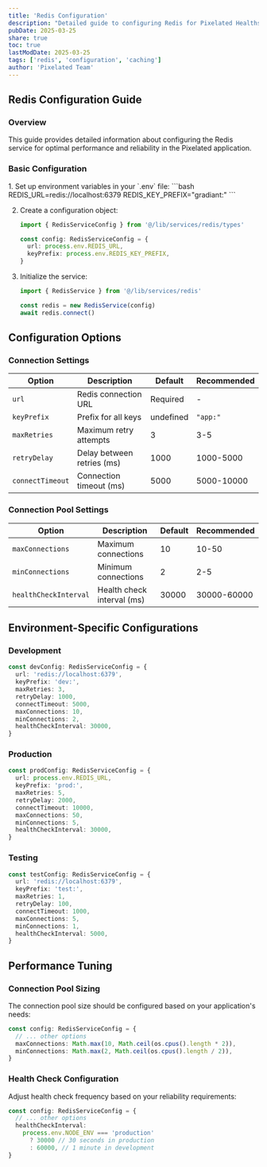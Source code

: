 ```yaml
---
title: 'Redis Configuration'
description: "Detailed guide to configuring Redis for Pixelated Healths caching and queue system"
pubDate: 2025-03-25
share: true
toc: true
lastModDate: 2025-03-25
tags: ['redis', 'configuration', 'caching']
author: 'Pixelated Team'
---
```


## Redis Configuration Guide

### Overview

This guide provides detailed information about configuring the Redis service for optimal
performance and reliability in the Pixelated application.

### Basic Configuration

<Steps>
1. Set up environment variables in your `.env` file:
   ```bash
   REDIS_URL=redis://localhost:6379
   REDIS_KEY_PREFIX="gradiant:"
   ```

2. Create a configuration object:

   ```typescript
   import { RedisServiceConfig } from '@/lib/services/redis/types'

   const config: RedisServiceConfig = {
     url: process.env.REDIS_URL,
     keyPrefix: process.env.REDIS_KEY_PREFIX,
   }
   ```

3. Initialize the service:

   ```typescript
   import { RedisService } from '@/lib/services/redis'

   const redis = new RedisService(config)
   await redis.connect()
   ```

</Steps>

## Configuration Options

### Connection Settings

| Option           | Description                | Default   | Recommended |
| ---------------- | -------------------------- | --------- | ----------- |
| `url`            | Redis connection URL       | Required  | -           |
| `keyPrefix`      | Prefix for all keys        | undefined | `"app:"`    |
| `maxRetries`     | Maximum retry attempts     | 3         | 3-5         |
| `retryDelay`     | Delay between retries (ms) | 1000      | 1000-5000   |
| `connectTimeout` | Connection timeout (ms)    | 5000      | 5000-10000  |

### Connection Pool Settings

| Option                | Description                | Default | Recommended |
| --------------------- | -------------------------- | ------- | ----------- |
| `maxConnections`      | Maximum connections        | 10      | 10-50       |
| `minConnections`      | Minimum connections        | 2       | 2-5         |
| `healthCheckInterval` | Health check interval (ms) | 30000   | 30000-60000 |

## Environment-Specific Configurations

### Development

```typescript
const devConfig: RedisServiceConfig = {
  url: 'redis://localhost:6379',
  keyPrefix: 'dev:',
  maxRetries: 3,
  retryDelay: 1000,
  connectTimeout: 5000,
  maxConnections: 10,
  minConnections: 2,
  healthCheckInterval: 30000,
}
```

### Production

```typescript
const prodConfig: RedisServiceConfig = {
  url: process.env.REDIS_URL,
  keyPrefix: 'prod:',
  maxRetries: 5,
  retryDelay: 2000,
  connectTimeout: 10000,
  maxConnections: 50,
  minConnections: 5,
  healthCheckInterval: 30000,
}
```

### Testing

```typescript
const testConfig: RedisServiceConfig = {
  url: 'redis://localhost:6379',
  keyPrefix: 'test:',
  maxRetries: 1,
  retryDelay: 100,
  connectTimeout: 1000,
  maxConnections: 5,
  minConnections: 1,
  healthCheckInterval: 5000,
}
```

## Performance Tuning

### Connection Pool Sizing

The connection pool size should be configured based on your application's needs:

```typescript
const config: RedisServiceConfig = {
  // ... other options
  maxConnections: Math.max(10, Math.ceil(os.cpus().length * 2)),
  minConnections: Math.max(2, Math.ceil(os.cpus().length / 2)),
}
```

### Health Check Configuration

Adjust health check frequency based on your reliability requirements:

```typescript
const config: RedisServiceConfig = {
  // ... other options
  healthCheckInterval:
    process.env.NODE_ENV === 'production'
      ? 30000 // 30 seconds in production
      : 60000, // 1 minute in development
}
```

